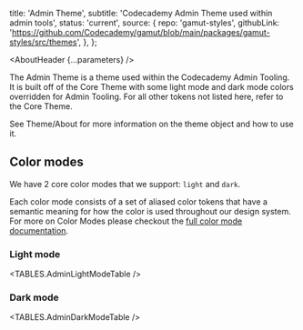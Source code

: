 



  title: 'Admin Theme',
  subtitle: 'Codecademy Admin Theme used within admin tools',
  status: 'current',
  source: {
    repo: 'gamut-styles',
    githubLink:
      'https://github.com/Codecademy/gamut/blob/main/packages/gamut-styles/src/themes',
  },
};

<Meta title="Foundations/Theme/AdminTheme" />

<AboutHeader {...parameters} />

The Admin Theme is a theme used within the Codecademy Admin Tooling. It is built off of the Core Theme with some light mode and dark mode colors overridden for Admin Tooling. For all other tokens not listed here, refer to the <LinkTo id="Foundations/Theme/CoreTheme">Core Theme</LinkTo>.

See <LinkTo id="Foundations/Theme/About">Theme/About</LinkTo> for more information on the theme object and how to use it.

## Color modes

We have 2 core color modes that we support: `light` and `dark`.

Each color mode consists of a set of aliased color tokens that have a semantic meaning for how the color is used throughout our design system. For more on Color Modes please checkout the [full color mode documentation](/?path=/docs/foundations-colormode--page).

### Light mode

<TABLES.AdminLightModeTable />

### Dark mode

<TABLES.AdminDarkModeTable />
